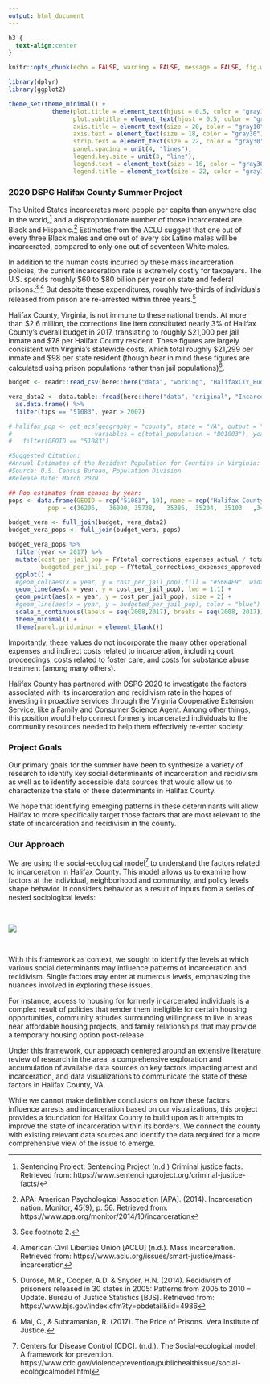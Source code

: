 ```yaml
---
output: html_document
---
```


```css
h3 {
  text-align:center
}
```

```r
knitr::opts_chunk(echo = FALSE, warning = FALSE, message = FALSE, fig.width = 15, fig.height = 10)

library(dplyr)
library(ggplot2)

theme_set(theme_minimal() +
            theme(plot.title = element_text(hjust = 0.5, color = "gray10", size = 24),
                  plot.subtitle = element_text(hjust = 0.5, color = "gray30", face = "italic", size = 20),
                  axis.title = element_text(size = 20, color = "gray10"),
                  axis.text = element_text(size = 18, color = "gray30"),
                  strip.text = element_text(size = 22, color = "gray30"),
                  panel.spacing = unit(4, "lines"),
                  legend.key.size = unit(3, "line"),
                  legend.text = element_text(size = 16, color = "gray30"),
                  legend.title = element_text(size = 22, color = "gray10")))

```

### 2020 DSPG Halifax County Summer Project

The United States incarcerates more people per capita than anywhere else in the world,[^SentencingProject] and a disproportionate number of those incarcerated are Black and Hispanic.[^APA] Estimates from the ACLU suggest that one out of every three Black males and one out of every six Latino males will be incarcerated, compared to only one out of seventeen White males.

In addition to the human costs incurred by these mass incarceration policies, the current incarceration rate is extremely costly for taxpayers. The U.S. spends roughly \$60 to \$80 billion per year on state and federal prisons.[^APA2]$^,$[^ACLU] But despite these expenditures, roughly two-thirds of individuals released from prison are re-arrested within three years.[^BJS]

Halifax County, Virginia, is not immune to these national trends. At more than \$2.6 million, the corrections line item constituted nearly 3% of Halifax County's overall budget in 2017, translating to roughly \$21,000 per jail inmate and \$78 per Halifax County resident. These figures are largely consistent with Virginia's statewide costs, which total roughly \$21,299 per inmate and $98 per state resident (though bear in mind these figures are calculated using prison populations rather than jail populations)[^VERA].

```r
budget <- readr::read_csv(here::here("data", "working", "HalifaxCTY_Budget_TimeSeries_(2010_2021).csv"))

vera_data2 <- data.table::fread(here::here("data", "original", "Incarceration", "vera_incarceration_trends.csv")) %>% 
  as.data.frame() %>%
  filter(fips == "51083", year > 2007)

# halifax_pop <- get_acs(geography = "county", state = "VA", output = "wide",
#                       variables = c(total_population = "B01003"), year = 2018) %>%
#   filter(GEOID == "51083")

#Suggested Citation:												
#Annual Estimates of the Resident Population for Counties in Virginia: April 1, 2010 to July 1, 2019 (CO-EST2019-ANNRES-51)												
#Source: U.S. Census Bureau, Population Division												
#Release Date: March 2020

## Pop estimates from census by year:
pops <- data.frame(GEOID = rep("51083", 10), name = rep("Halifax County", 10), state = rep("VA", 10), year = seq(2010, 2019), 
           pop = c(36206,	36000, 35738,	35386,	35204,	35103	,34990,	34575,	34181, 33911))

budget_vera <- full_join(budget, vera_data2)
budget_vera_pops <- full_join(budget_vera, pops)

budget_vera_pops %>% 
  filter(year <= 2017) %>%
  mutate(cost_per_jail_pop = FYtotal_corrections_expenses_actual / total_jail_pop,
         budgeted_per_jail_pop = FYtotal_corrections_expenses_approved / total_jail_pop) %>%
  ggplot() +
  #geom_col(aes(x = year, y = cost_per_jail_pop),fill = "#56B4E9", width = 0.5) +
  geom_line(aes(x = year, y = cost_per_jail_pop), lwd = 1.1) +
  geom_point(aes(x = year, y = cost_per_jail_pop), size = 2) +
  #geom_line(aes(x = year, y = budgeted_per_jail_pop), color = "blue") +
  scale_x_continuous(labels = seq(2008,2017), breaks = seq(2008, 2017)) +
  theme_minimal() +
  theme(panel.grid.minor = element_blank())

```

Importantly, these values do not incorporate the many other operational expenses and indirect costs related to incarceration, including court proceedings, costs related to foster care, and costs for substance abuse treatment (among many others).

Halifax County has partnered with DSPG 2020 to investigate the factors associated with its incarceration and recidivism rate in the hopes of investing in proactive services through the Virginia Cooperative Extension Service, like a Family and Consumer Science Agent. Among other things, this position would help connect formerly incarcerated individuals to the community resources needed to help them effectively re-enter society.

### Project Goals

Our primary goals for the summer have been to synthesize a variety of research to identify key social determinants of incarceration and recidivism as well as to identify accessible data sources that would allow us to characterize the state of these determinants in Halifax County.

We hope that identifying emerging patterns in these determinants will allow Halifax to more specifically target those factors that are most relevant to the state of incarceration and recidivism in the county.

### Our Approach

We are using the social-ecological model[^CDC] to understand the factors related to incarceration in Halifax County. This model allows us to examine how factors at the individual, neighborhood and community, and policy levels shape behavior. It considers behavior as a result of inputs from a series of nested sociological levels:

<br>

![](/SEM-graphc.jpg)

<br>

With this framework as context, we sought to identify the levels at which various social determinants may influence patterns of incarceration and recidivism. Single factors may enter at numerous levels, emphasizing the nuances involved in exploring these issues.

For instance, access to housing for formerly incarcerated individuals is a complex result of policies that render them ineligible for certain housing opportunities, community atitudes surrounding willingness to live in areas near affordable housing projects, and family relationships that may provide a temporary housing option post-release.

Under this framework, our approach centered around an extensive literature review of research in the area, a comprehensive exploration and accumulation of available data sources on key factors impacting arrest and incarceration, and data visualizations to communicate the state of these factors in Halifax County, VA.

While we cannot make definitive conclusions on how these factors influence arrests and incarceration based on our visualizations, this project provides a foundation for Halifax County to build upon as it attempts to improve the state of incarceration within its borders. We connect the county with existing relevant data sources and identify the data required for a more comprehensive view of the issue to emerge.

[^SentencingProject]: Sentencing Project: Sentencing Project (n.d.) Criminal justice facts. Retrieved from: 
https://www.sentencingproject.org/criminal-justice-facts/

[^APA]: APA: American Psychological Association [APA]. (2014). Incarceration nation. Monitor, 45(9), p. 56. Retrieved from: https://www.apa.org/monitor/2014/10/incarceration

[^APA2]: See footnote 2.

[^ACLU]: American Civil Liberties Union [ACLU] (n.d.). Mass incarceration. Retrieved from: https://www.aclu.org/issues/smart-justice/mass-incarceration

[^BJS]: Durose, M.R., Cooper, A.D. & Snyder, H.N. (2014). Recidivism of prisoners released in 30 states in 2005: Patterns from 2005 to 2010 – Update. Bureau of Justice Statistics [BJS]. Retrieved from: https://www.bjs.gov/index.cfm?ty=pbdetail&iid=4986

[^CDC]: Centers for Disease Control [CDC]. (n.d.). The Social-ecological model: A framework for prevention. https://www.cdc.gov/violenceprevention/publichealthissue/social-ecologicalmodel.html

[^VERA]: Mai, C., & Subramanian, R. (2017). The Price of Prisons. Vera Institute of Justice.


